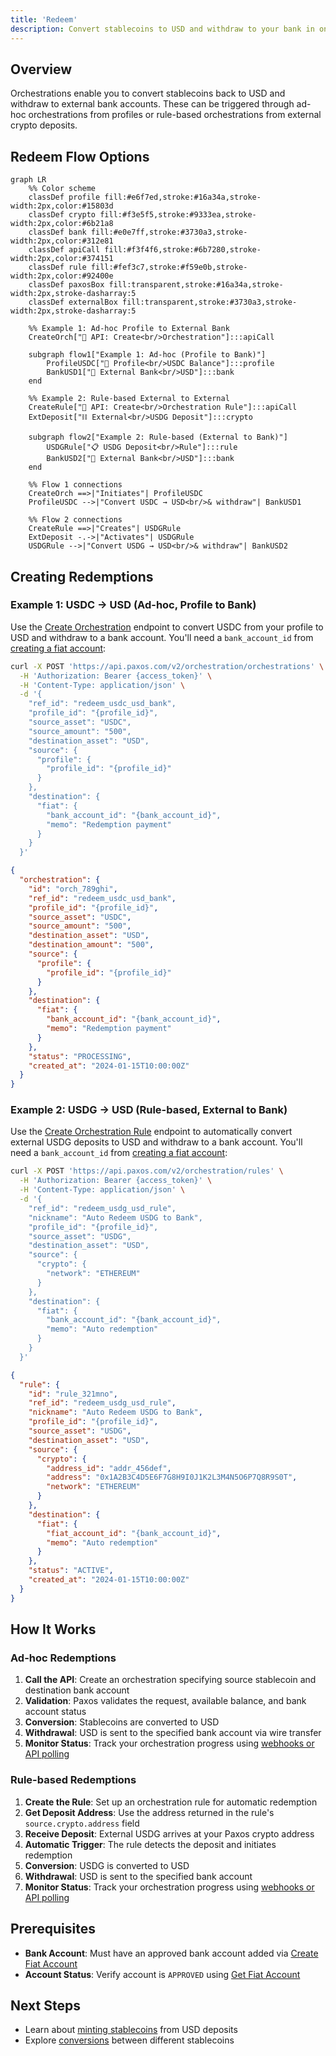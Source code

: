 ```yaml
---
title: 'Redeem'
description: Convert stablecoins to USD and withdraw to your bank in one call.
---
```


## Overview

Orchestrations enable you to convert stablecoins back to USD and withdraw to external bank accounts. These can be triggered through ad-hoc orchestrations from profiles or rule-based orchestrations from external crypto deposits.

## Redeem Flow Options

```mermaid
graph LR
    %% Color scheme
    classDef profile fill:#e6f7ed,stroke:#16a34a,stroke-width:2px,color:#15803d
    classDef crypto fill:#f3e5f5,stroke:#9333ea,stroke-width:2px,color:#6b21a8
    classDef bank fill:#e0e7ff,stroke:#3730a3,stroke-width:2px,color:#312e81
    classDef apiCall fill:#f3f4f6,stroke:#6b7280,stroke-width:2px,color:#374151
    classDef rule fill:#fef3c7,stroke:#f59e0b,stroke-width:2px,color:#92400e
    classDef paxosBox fill:transparent,stroke:#16a34a,stroke-width:2px,stroke-dasharray:5
    classDef externalBox fill:transparent,stroke:#3730a3,stroke-width:2px,stroke-dasharray:5
    
    %% Example 1: Ad-hoc Profile to External Bank
    CreateOrch["🔧 API: Create<br/>Orchestration"]:::apiCall
    
    subgraph flow1["Example 1: Ad-hoc (Profile to Bank)"]
        ProfileUSDC["👤 Profile<br/>USDC Balance"]:::profile
        BankUSD1["🏦 External Bank<br/>USD"]:::bank
    end
    
    %% Example 2: Rule-based External to External
    CreateRule["🔧 API: Create<br/>Orchestration Rule"]:::apiCall
    ExtDeposit["⛓ External<br/>USDG Deposit"]:::crypto
    
    subgraph flow2["Example 2: Rule-based (External to Bank)"]
        USDGRule["📋 USDG Deposit<br/>Rule"]:::rule
        BankUSD2["🏦 External Bank<br/>USD"]:::bank
    end
    
    %% Flow 1 connections
    CreateOrch ==>|"Initiates"| ProfileUSDC
    ProfileUSDC -->|"Convert USDC → USD<br/>& withdraw"| BankUSD1
    
    %% Flow 2 connections
    CreateRule ==>|"Creates"| USDGRule
    ExtDeposit -.->|"Activates"| USDGRule
    USDGRule -->|"Convert USDG → USD<br/>& withdraw"| BankUSD2
```

## Creating Redemptions

### Example 1: USDC → USD (Ad-hoc, Profile to Bank)

Use the [Create Orchestration](/api-reference/endpoints/orchestration/create-orchestration) endpoint to convert USDC from your profile to USD and withdraw to a bank account. You'll need a `bank_account_id` from [creating a fiat account](/guides/developer/fiat-transfers/quickstart#➊-create-fiat-account):

<Expandable title="Request">

```bash
curl -X POST 'https://api.paxos.com/v2/orchestration/orchestrations' \
  -H 'Authorization: Bearer {access_token}' \
  -H 'Content-Type: application/json' \
  -d '{
    "ref_id": "redeem_usdc_usd_bank",
    "profile_id": "{profile_id}",
    "source_asset": "USDC",
    "source_amount": "500",
    "destination_asset": "USD",
    "source": {
      "profile": {
        "profile_id": "{profile_id}"
      }
    },
    "destination": {
      "fiat": {
        "bank_account_id": "{bank_account_id}",
        "memo": "Redemption payment"
      }
    }
  }'
```

</Expandable>

<Expandable title="Response">

```json
{
  "orchestration": {
    "id": "orch_789ghi",
    "ref_id": "redeem_usdc_usd_bank",
    "profile_id": "{profile_id}",
    "source_asset": "USDC",
    "source_amount": "500",
    "destination_asset": "USD",
    "destination_amount": "500",
    "source": {
      "profile": {
        "profile_id": "{profile_id}"
      }
    },
    "destination": {
      "fiat": {
        "bank_account_id": "{bank_account_id}",
        "memo": "Redemption payment"
      }
    },
    "status": "PROCESSING",
    "created_at": "2024-01-15T10:00:00Z"
  }
}
```

</Expandable>

### Example 2: USDG → USD (Rule-based, External to Bank)

Use the [Create Orchestration Rule](/api-reference/endpoints/orchestration-rules/create-orchestration-rule) endpoint to automatically convert external USDG deposits to USD and withdraw to a bank account. You'll need a `bank_account_id` from [creating a fiat account](/guides/developer/fiat-transfers/quickstart#➊-create-fiat-account):

<Expandable title="Request">

```bash
curl -X POST 'https://api.paxos.com/v2/orchestration/rules' \
  -H 'Authorization: Bearer {access_token}' \
  -H 'Content-Type: application/json' \
  -d '{
    "ref_id": "redeem_usdg_usd_rule",
    "nickname": "Auto Redeem USDG to Bank",
    "profile_id": "{profile_id}",
    "source_asset": "USDG",
    "destination_asset": "USD",
    "source": {
      "crypto": {
        "network": "ETHEREUM"
      }
    },
    "destination": {
      "fiat": {
        "bank_account_id": "{bank_account_id}",
        "memo": "Auto redemption"
      }
    }
  }'
```

</Expandable>

<Expandable title="Response">

```json
{
  "rule": {
    "id": "rule_321mno",
    "ref_id": "redeem_usdg_usd_rule",
    "nickname": "Auto Redeem USDG to Bank",
    "profile_id": "{profile_id}",
    "source_asset": "USDG",
    "destination_asset": "USD",
    "source": {
      "crypto": {
        "address_id": "addr_456def",
        "address": "0x1A2B3C4D5E6F7G8H9I0J1K2L3M4N5O6P7Q8R9S0T",
        "network": "ETHEREUM"
      }
    },
    "destination": {
      "fiat": {
        "fiat_account_id": "{bank_account_id}",
        "memo": "Auto redemption"
      }
    },
    "status": "ACTIVE",
    "created_at": "2024-01-15T10:00:00Z"
  }
}
```

</Expandable>

## How It Works

### Ad-hoc Redemptions
1. **Call the API**: Create an orchestration specifying source stablecoin and destination bank account
2. **Validation**: Paxos validates the request, available balance, and bank account status
3. **Conversion**: Stablecoins are converted to USD
4. **Withdrawal**: USD is sent to the specified bank account via wire transfer
5. **Monitor Status**: Track your orchestration progress using [webhooks or API polling](./orchestrations#monitoring-orchestration-status)

### Rule-based Redemptions
1. **Create the Rule**: Set up an orchestration rule for automatic redemption
2. **Get Deposit Address**: Use the address returned in the rule's `source.crypto.address` field
3. **Receive Deposit**: External USDG arrives at your Paxos crypto address
4. **Automatic Trigger**: The rule detects the deposit and initiates redemption
5. **Conversion**: USDG is converted to USD
6. **Withdrawal**: USD is sent to the specified bank account
7. **Monitor Status**: Track your orchestration progress using [webhooks or API polling](./orchestrations#monitoring-orchestration-status)

## Prerequisites

- **Bank Account**: Must have an approved bank account added via [Create Fiat Account](/api-reference/endpoints/fiat-transfers/create-fiat-account)
- **Account Status**: Verify account is `APPROVED` using [Get Fiat Account](/api-reference/endpoints/fiat-transfers/get-fiat-account)

## Next Steps

- Learn about [minting stablecoins](./mint) from USD deposits
- Explore [conversions](./convert) between different stablecoins
